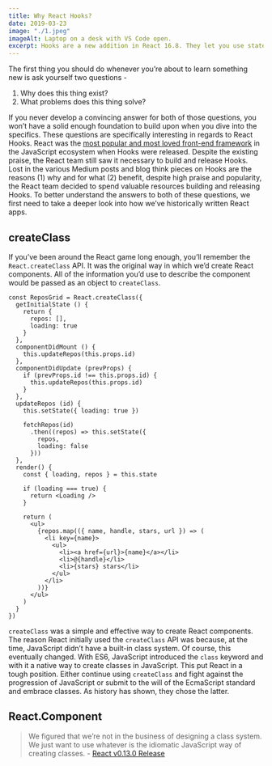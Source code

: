 ```yaml
---
title: Why React Hooks?
date: 2019-03-23
image: "./1.jpeg"
imageAlt: Laptop on a desk with VS Code open.
excerpt: Hooks are a new addition in React 16.8. They let you use state and other React features without writing a class.
---
```


The first thing you should do whenever you’re about to learn something new is ask yourself two questions -

1. Why does this thing exist?
1. What problems does this thing solve?

If you never develop a convincing answer for both of those questions, you won’t have a solid enough foundation to build upon when you dive into the specifics. These questions are specifically interesting in regards to React Hooks. React was the [most popular and most loved front-end framework](https://insights.stackoverflow.com/survey/2019) in the JavaScript ecosystem when Hooks were released. Despite the existing praise, the React team still saw it necessary to build and release Hooks. Lost in the various Medium posts and blog think pieces on Hooks are the reasons (1) why and for what (2) benefit, despite high praise and popularity, the React team decided to spend valuable resources building and releasing Hooks. To better understand the answers to both of these questions, we first need to take a deeper look into how we’ve historically written React apps.

## createClass

If you’ve been around the React game long enough, you’ll remember the `React.createClass` API. It was the original way in which we’d create React components. All of the information you’d use to describe the component would be passed as an object to `createClass`.

```
const ReposGrid = React.createClass({
  getInitialState () {
    return {
      repos: [],
      loading: true
    }
  },
  componentDidMount () {
    this.updateRepos(this.props.id)
  },
  componentDidUpdate (prevProps) {
    if (prevProps.id !== this.props.id) {
      this.updateRepos(this.props.id)
    }
  },
  updateRepos (id) {
    this.setState({ loading: true })

    fetchRepos(id)
      .then((repos) => this.setState({
        repos,
        loading: false
      }))
  },
  render() {
    const { loading, repos } = this.state

    if (loading === true) {
      return <Loading />
    }

    return (
      <ul>
        {repos.map(({ name, handle, stars, url }) => (
          <li key={name}>
            <ul>
              <li><a href={url}>{name}</a></li>
              <li>@{handle}</li>
              <li>{stars} stars</li>
            </ul>
          </li>
        ))}
      </ul>
    )
  }
})
```

`createClass` was a simple and effective way to create React components. The reason React initially used the `createClass` API was because, at the time, JavaScript didn’t have a built-in class system. Of course, this eventually changed. With ES6, JavaScript introduced the `class` keyword and with it a native way to create classes in JavaScript. This put React in a tough position. Either continue using `createClass` and fight against the progression of JavaScript or submit to the will of the EcmaScript standard and embrace classes. As history has shown, they chose the latter.

## React.Component

> We figured that we’re not in the business of designing a class system. We just want to use whatever is the idiomatic JavaScript way of creating classes. - [React v0.13.0 Release](https://reactjs.org/blog/2015/01/27/react-v0.13.0-beta-1.html)
